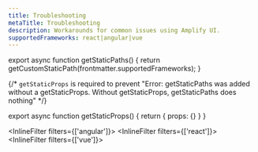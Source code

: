 ```yaml
---
title: Troubleshooting
metaTitle: Troubleshooting
description: Workarounds for common issues using Amplify UI.
supportedFrameworks: react|angular|vue
---
```



export async function getStaticPaths() {
  return getCustomStaticPath(frontmatter.supportedFrameworks);
}

{/*  `getStaticProps` is required to prevent "Error: getStaticPaths was added without a getStaticProps. Without getStaticProps, getStaticPaths does nothing" */}

export async function getStaticProps() {
  return { props: {} }
}

<InlineFilter filters={['angular']}>
  <AngularPage />
</InlineFilter>
<InlineFilter filters={['react']}>
  <ReactPage />
</InlineFilter>
<InlineFilter filters={['vue']}>
  <VuePage />
</InlineFilter>
